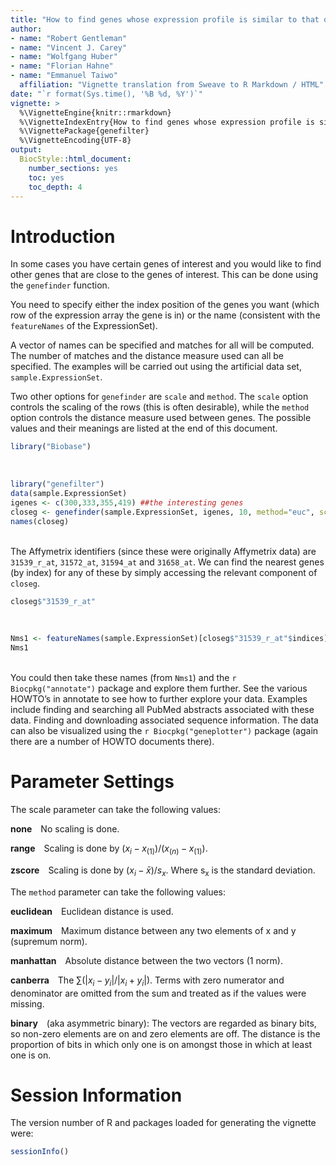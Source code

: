 ```yaml
---
title: "How to find genes whose expression profile is similar to that of specified genes"
author:  
- name: "Robert Gentleman"
- name: "Vincent J. Carey"
- name: "Wolfgang Huber"
- name: "Florian Hahne"
- name: "Emmanuel Taiwo"
  affiliation: "Vignette translation from Sweave to R Markdown / HTML"
date: "`r format(Sys.time(), '%B %d, %Y')`"
vignette: >
  %\VignetteEngine{knitr::rmarkdown}
  %\VignetteIndexEntry{How to find genes whose expression profile is similar to that of specified genes}
  %\VignettePackage{genefilter}
  %\VignetteEncoding{UTF-8}
output:
  BiocStyle::html_document:
    number_sections: yes
    toc: yes
    toc_depth: 4
---
```


# Introduction
In some cases you have certain genes of interest and you would like to find other genes that are close to the genes of interest. This can be done using the `genefinder` function.  

You need to specify either the index position of the genes you want (which row of the expression array the gene is in) or the name (consistent with the `featureNames` of the ExpressionSet).  

A vector of names can be specified and matches for all will be computed. The number of matches
and the distance measure used can all be specified. The examples will be carried out using the artificial data set, `sample.ExpressionSet`.  

Two other options for `genefinder` are `scale` and `method`. The `scale` option controls the scaling of the rows (this is often desirable), while the `method` option controls the distance measure used between genes. The possible values and their meanings are listed at the end of this document.
```r
library("Biobase")
```
&nbsp;  
```r
library("genefilter")
data(sample.ExpressionSet)
igenes <- c(300,333,355,419) ##the interesting genes
closeg <- genefinder(sample.ExpressionSet, igenes, 10, method="euc", scale="none")
names(closeg)
``` 
&nbsp;  
The Affymetrix identifiers (since these were originally Affymetrix data) are `31539_r_at`, `31572_at`, `31594_at` and `31658_at`. We can find the nearest genes (by index) for any of these by simply accessing the relevant component of `closeg`.

```r
closeg$"31539_r_at"
```
&nbsp;  
```r
Nms1 <- featureNames(sample.ExpressionSet)[closeg$"31539_r_at"$indices]
Nms1
```
&nbsp;  
You could then take these names (from `Nms1`) and the `r Biocpkg("annotate")` package and explore them further. See the various HOWTO's in annotate to see how to further explore your data. Examples include finding and searching all PubMed abstracts associated with these data. Finding and downloading associated sequence information. The data can also be visualized using the `r Biocpkg("geneplotter")` package (again there are a number of HOWTO documents there).  

# Parameter Settings

The scale parameter can take the following values:  

**none**&emsp;No scaling is done.  

**range**&emsp;Scaling is done by $(x_{i} − x_{(1)})/(x_{(n)} − x_{(1)})$.  

**zscore**&emsp;Scaling is done by $(x_{i} − \bar{x})/s_{x}$. Where s~x~ is the standard deviation.  

The `method` parameter can take the following values:  

**euclidean**&emsp;Euclidean distance is used.  

**maximum**&emsp;Maximum distance between any two elements of x and y (supremum norm).  

**manhattan**&emsp;Absolute distance between the two vectors (1 norm).

**canberra**&emsp;The $\sum(|x_{i} − y_{i}|/|x_{i} + y_{i}|)$. Terms with zero numerator and denominator are omitted from the sum and treated as if the values were missing.  

**binary**&emsp;(aka asymmetric binary): The vectors are regarded as binary bits, so non-zero elements are on and zero elements are off. The distance is the proportion of bits in which only one is on amongst those in which at least one is on.  

# Session Information  

The version number of R and packages loaded for generating the vignette were:  
```r
sessionInfo()
```